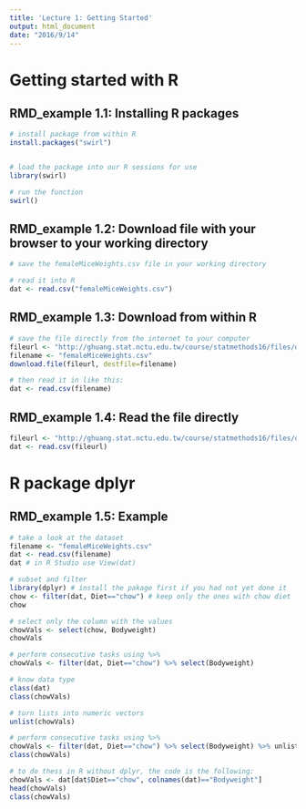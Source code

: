 ```yaml
---
title: 'Lecture 1: Getting Started'
output: html_document
date: "2016/9/14"
---
```


# Getting started with R

## RMD_example 1.1: Installing R packages

```r
# install package from within R
install.packages("swirl")


# load the package into our R sessions for use
library(swirl)

# run the function
swirl()
```

## RMD_example 1.2: Download file with your browser to your working directory

```r
# save the femaleMiceWeights.csv file in your working directory

# read it into R
dat <- read.csv("femaleMiceWeights.csv")
```

## RMD_example 1.3: Download from within R

```r
# save the file directly from the internet to your computer
fileurl <- "http://ghuang.stat.nctu.edu.tw/course/statmethods16/files/data/femaleMiceWeights.csv"
filename <- "femaleMiceWeights.csv"
download.file(fileurl, destfile=filename)

# then read it in like this:
dat <- read.csv(filename)
```

## RMD_example 1.4: Read the file directly 

```r
fileurl <- "http://ghuang.stat.nctu.edu.tw/course/statmethods16/files/data/femaleMiceWeights.csv"
dat <- read.csv(fileurl)
```

# R package dplyr

## RMD_example 1.5: Example

```r
# take a look at the dataset
filename <- "femaleMiceWeights.csv" 
dat <- read.csv(filename)
dat # in R Studio use View(dat)

# subset and filter
library(dplyr) # install the pakage first if you had not yet done it
chow <- filter(dat, Diet=="chow") # keep only the ones with chow diet
chow

# select only the column with the values
chowVals <- select(chow, Bodyweight)
chowVals

# perform consecutive tasks using %>%
chowVals <- filter(dat, Diet=="chow") %>% select(Bodyweight)

# know data type
class(dat)
class(chowVals)

# turn lists into numeric vectors
unlist(chowVals)

# perform consecutive tasks using %>%
chowVals <- filter(dat, Diet=="chow") %>% select(Bodyweight) %>% unlist
class(chowVals)

# to do thess in R without dplyr, the code is the following:
chowVals <- dat[dat$Diet=="chow", colnames(dat)=="Bodyweight"]
head(chowVals)
class(chowVals)
```


